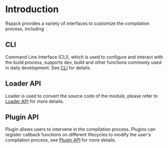 # Introduction

Rspack provides a variety of interfaces to customize the compilation process, including

## CLI

Command Line Interface (CLI), which is used to configure and interact with the build process, supports dev, build and other functions commonly used in daily development. See [CLI](/api/cli) for details.

## Loader API

Loader is used to convert the source code of the module, please refer to [Loader API](/api/loader-api) for more details.

## Plugin API

Plugin allows users to intervene in the compilation process. Plugins can register callback functions on different lifecycles to modify the user's compilation process, see [Plugin API](/api/plugin-api) for more details.
